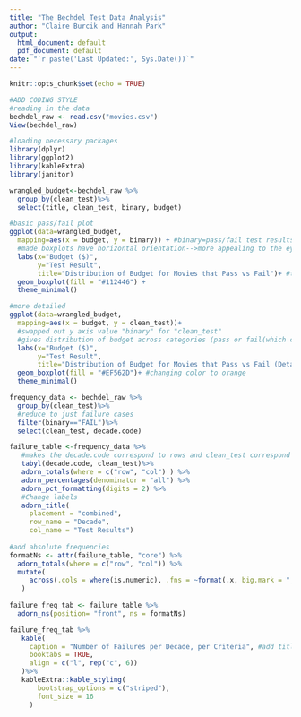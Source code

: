 ---
title: "The Bechdel Test Data Analysis"
author: "Claire Burcik and Hannah Park"
output: 
  html_document: default
  pdf_document: default
date: "`r paste('Last Updated:', Sys.Date())`"
---

```{r setup, include=FALSE}
knitr::opts_chunk$set(echo = TRUE)
```

```{r}
#ADD CODING STYLE
#reading in the data
bechdel_raw <- read.csv("movies.csv")
View(bechdel_raw)

#loading necessary packages
library(dplyr)
library(ggplot2)
library(kableExtra)
library(janitor)
```

```{r}
wrangled_budget<-bechdel_raw %>%
  group_by(clean_test)%>%
  select(title, clean_test, binary, budget)

#basic pass/fail plot
ggplot(data=wrangled_budget,
  mapping=aes(x = budget, y = binary)) + #binary=pass/fail test results
  #made boxplots have horizontal orientation-->more appealing to the eye
  labs(x="Budget ($)",
       y="Test Result",
       title="Distribution of Budget for Movies that Pass vs Fail")+ #tidying up labels
  geom_boxplot(fill = "#112446") +
  theme_minimal()

#more detailed
ggplot(data=wrangled_budget, 
  mapping=aes(x = budget, y = clean_test))+
  #swapped out y axis value "binary" for "clean_test"
  #gives distribution of budget across categories (pass or fail(which criteria it failed))
  labs(x="Budget ($)",
       y="Test Result",
       title="Distribution of Budget for Movies that Pass vs Fail (Detailed)")+  #tidying up labels
  geom_boxplot(fill = "#EF562D")+ #changing color to orange
  theme_minimal() 
```

```{r}
frequency_data <- bechdel_raw %>%
  group_by(clean_test)%>%
  #reduce to just failure cases
  filter(binary=="FAIL")%>%
  select(clean_test, decade.code)

failure_table <-frequency_data %>%
   #makes the decade.code correspond to rows and clean_test correspond to columns
   tabyl(decade.code, clean_test)%>%
   adorn_totals(where = c("row", "col") ) %>%
   adorn_percentages(denominator = "all") %>%
   adorn_pct_formatting(digits = 2) %>% 
   #Change labels
   adorn_title(
     placement = "combined",
     row_name = "Decade",
     col_name = "Test Results") 
 
#add absolute frequencies
formatNs <- attr(failure_table, "core") %>%  
  adorn_totals(where = c("row", "col")) %>%
  mutate(
     across(.cols = where(is.numeric), .fns = ~format(.x, big.mark = ","))
   )
 
failure_freq_tab <- failure_table %>%
  adorn_ns(position= "front", ns = formatNs)

failure_freq_tab %>%
   kable(
     caption = "Number of Failures per Decade, per Criteria", #add title
     booktabs = TRUE,
     align = c("l", rep("c", 6))
   )%>%
   kableExtra::kable_styling(
       bootstrap_options = c("striped"),
       font_size = 16
     )
```
